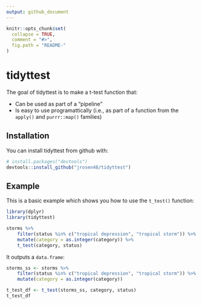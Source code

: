```yaml
---
output: github_document
---
```


<!-- README.md is generated from README.Rmd. Please edit that file -->

```r
knitr::opts_chunk$set(
  collapse = TRUE,
  comment = "#>",
  fig.path = "README-"
)
```

# tidyttest

The goal of tidyttest is to make a t-test function that:

- Can be used as part of a "pipeline"
- Is easy to use programattically (i.e., as part of a function from the `apply()` and `purrr::map()` families)

## Installation

You can install tidyttest from github with:

```r
# install.packages("devtools")
devtools::install_github("jrosen48/tidyttest")
```

## Example

This is a basic example which shows you how to use the `t_test()` function:

```r
library(dplyr)
library(tidyttest)

storms %>% 
    filter(status %in% c("tropical depression", "tropical storm")) %>% 
    mutate(category = as.integer(category)) %>% 
    t_test(category, status)
```

It outputs a `data.frame`:

```r

storms_ss <- storms %>% 
    filter(status %in% c("tropical depression", "tropical storm")) %>% 
    mutate(category = as.integer(category))

t_test_df <- t_test(storms_ss, category, status)
t_test_df
```
